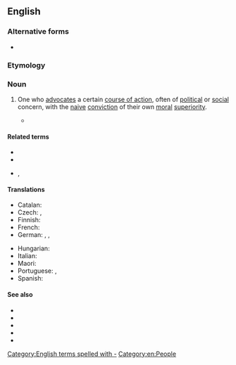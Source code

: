 {{also|dogooder}}
==English==

===Alternative forms===
* {{alter|en|dogooder}}

===Etymology===
{{suffix|en|[[do]] [[good]]|er|id2=agent noun}}

===Noun===
{{en-noun}}

# {{lb|en|derogatory}} One who [[advocate]]s a certain [[course of action]], often of [[political]] or [[social]] concern, with the [[naive]] [[conviction]] of their own [[moral]] [[superiority]].
#: {{ux|en|Prohibition in the United States was an unsuccessful attempt by '''do-gooders''' to save people from the dangers of alcohol, whether they wanted to be saved or not.}}
#* {{quote-av|en|year=1979|title={{w|Monty Python's Life of Brian}}|role=Ex-Leper|actor=Michael Palin|passage=I was hopping along, minding my own business. All of a sudden, up he comes, cures me. One minute I'm a leper with a trade, next minute my livelihood's gone. Not so much as a by-your-leave! “You're cured mate.” Bloody '''do-gooder'''.}}

====Related terms====
* {{l|en|do-goodism}}
* {{l|en|evildoer}}
* {{l|en|welldoer}}, {{l|en|good-doer}}

====Translations====
{{trans-top|one who has a conviction of their own moral superiority}}
* Catalan: {{t+|ca|bonista|m|f}}
* Czech: {{t+|cs|sluníčkář|m}}, {{t+|cs|pravdoláskař}}
* Finnish: {{t+|fi|maailmanparantaja}}
* French: {{t+|fr|bonne âme|f}}
* German: {{t+|de|Gutmensch|m}}, {{t+|de|Weltverbesserer|m}}, {{t|de|Weltverbesserin|m}}
{{trans-mid}}
* Hungarian: {{t|hu|[[jótét]] [[lélek]]}}
* Italian: {{t+|it|buonista|m|f}}
* Maori: {{t|mi|kaiauwaha}}
* Portuguese: {{t|pt|cidadão de bem|m}}, {{t+|pt|moralista|m|f}}
* Spanish: {{t|es|buenista|m|f}}
{{trans-bottom}}

====See also====
* {{l|en|bleeding heart}}
* {{l|en|political correctness}}
* {{l|en|social justice warrior}}
* {{l|en|self-righteous}}
* {{l|en|moralist}}

[[Category:English terms spelled with -]]
[[Category:en:People]]